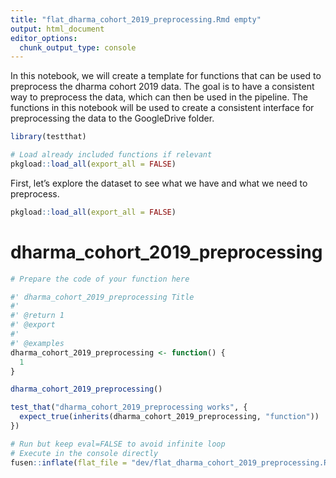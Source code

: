 ```yaml
---
title: "flat_dharma_cohort_2019_preprocessing.Rmd empty"
output: html_document
editor_options: 
  chunk_output_type: console
---
```


In this notebook, we will create a template for functions that can be used to preprocess the dharma cohort 2019 data.
The goal is to have a consistent way to preprocess the data, which can then be used in the pipeline.
The functions in this notebook will be used to create a consistent interface for preprocessing the data
to the GoogleDrive folder.

```r
library(testthat)
```

```r
# Load already included functions if relevant
pkgload::load_all(export_all = FALSE)
```

First, let's explore the dataset to see what we have and what we need to preprocess.

```r
pkgload::load_all(export_all = FALSE)
```

# dharma_cohort_2019_preprocessing

```r
# Prepare the code of your function here
```

```r
#' dharma_cohort_2019_preprocessing Title
#'
#' @return 1
#' @export
#'
#' @examples
dharma_cohort_2019_preprocessing <- function() {
  1
}
```

```r
dharma_cohort_2019_preprocessing()
```

```r
test_that("dharma_cohort_2019_preprocessing works", {
  expect_true(inherits(dharma_cohort_2019_preprocessing, "function"))
})
```


```r
# Run but keep eval=FALSE to avoid infinite loop
# Execute in the console directly
fusen::inflate(flat_file = "dev/flat_dharma_cohort_2019_preprocessing.Rmd", vignette_name = "Go further")
```

